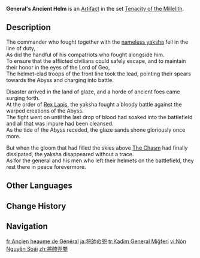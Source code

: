 {{Artifact Infobox
|image = Item General's Ancient Helm.png
|set   = Tenacity of the Millelith
|piece = Circlet of Logos
}}
{{Description|A splendorous helmet from ages past. Clean the dust away and it will look brand-new once more.}}
'''General's Ancient Helm''' is an [[Artifact]] in the set [[Tenacity of the Millelith]].

==Description==
The commander who fought together with the [[Bosacius|nameless yaksha]] fell in the line of duty,<br>As did the handful of his compatriots who fought alongside him.<br>To ensure that the afflicted civilians could safely escape, and to maintain their honor in the eyes of the Lord of Geo,<br>The helmet-clad troops of the front line took the lead, pointing their spears towards the Abyss and charging into battle.

Disaster arrived in the land of glaze, and a horde of ancient foes came surging forth.<br>At the order of [[Rex Lapis]], the yaksha fought a bloody battle against the warped creations of the Abyss.<br>The fight went on until the last drop of blood had soaked into the battlefield and all that was impure had been cleansed.<br>As the tide of the Abyss receded, the glaze sands shone gloriously once more.

But when the gloom that had filled the skies above [[The Chasm (Subregion)|The Chasm]] had finally dissipated, the yaksha disappeared without a trace.<br>As for the general and his men who left their helmets on the battlefield, they rest there in peace forevermore.

==Other Languages==
{{Other Languages
|en       = General's Ancient Helm
|zhs      = 将帅兜鍪
|zhs_rm   = Jiàngshuài Dōumóu
|zht      = 將帥兜鍪
|zht_rm   = Jiàngshuài Dōumóu
|zh_tl    = General's Helmet
|ja       = 将帥の兜
|ja_rm    = Shousui no Kabuto
|ja_tl    = General's Helmet
|ko       = 장수의 투구
|ko_rm    = Jangsu-ui Tugu
|ko_tl    = Helmet of General
|es       = Yelmo Vetusto del General
|es_tl    = Ancient Helm of the General
|fr       = Ancien heaume de Général
|fr_tl    = Old General's Great Helm
|ru       = Древний шлем генерала
|ru_tl    = General's Ancient Helmet
|th       = General's Ancient Helm
|vi       = Nón Nguyên Soái
|vi_tl    = 
|de       = Generalshelm
|de_tl    = General's Helmet
|id       = General's Ancient Helm
|pt       = Capacete do Comandante
|pt_tl    = 
|tr       = Kadim General Miğferi
|tr_tl    = General's Ancient Helmet
|it       = Elmetto antico del generale
|it_tl    = Ancient Helmet of the General
}}

==Change History==
{{Change History|1.5}}

==Navigation==
{{Artifact Set Navbox|Tenacity of the Millelith}}

[[fr:Ancien heaume de Général]]
[[ja:将帥の兜]]
[[tr:Kadim General Miğferi]]
[[vi:Nón Nguyên Soái]]
[[zh:將帥兜鍪]]